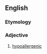 ==English==

===Etymology===
{{prefix|en|oligo|antigenic}}

===Adjective===
{{en-adj}}

# [[hypoallergenic]]